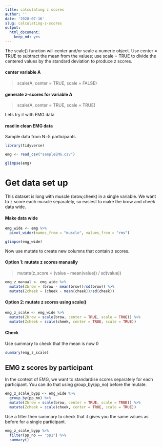 ```yaml
---
title: calculating z scores
author: ''
date: '2020-07-16'
slug: calculating-z-scores
output:
  html_document:
    keep_md: yes
---
```



The scale() function will center and/or scale a numeric object. Use center = TRUE to subtract the mean from the values; use scale = TRUE to divide the centered values by the standard deviation to produce z scores.

#### center variable A 
 
 > scale(A, center = TRUE, scale = FALSE)


#### generate z-scores for variable A 

> scale(A, center = TRUE, scale = TRUE)

Lets try it with EMG data

#### read in clean EMG data

Sample data from N=5 participants

```r
library(tidyverse)

emg <- read_csv("sampleEMG.csv")

glimpse(emg)
```


# Get data set up 

This dataset is long with muscle (brow,cheek) in a single variable. We want to z score each muscle separately, so easiest to make the brow and cheek data wide. 

#### Make data wide

```r
emg_wide <- emg %>%
  pivot_wider(names_from = "muscle", values_from = "rms")

glimpse(emg_wide)
```

Now use mutate to create new columns that contain z scores.

#### Option 1: mutate z scores manually

> mutate(z_score = (value - mean(value)) / sd(value))

```r
emg_z_manual <- emg_wide %>%
  mutate(Zbrow = (brow - mean(brow))/sd(brow)) %>%
  mutate(Zcheek = (cheek - mean(cheek))/sd(cheek))
```


#### Option 2: mutate z scores using scale()

```r
emg_z_scale <- emg_wide %>%
  mutate(Zbrow = scale(brow, center = TRUE, scale = TRUE)) %>%
  mutate(Zcheek = scale(cheek, center = TRUE, scale = TRUE))
```

#### Check

Use summary to check that the mean is now 0

```r
summary(emg_z_scale)
```


## EMG z scores by participant

In the context of EMG, we want to standardise scores separately for each participant. You can do that using group_by(pp_no) before the mutate. 


```r
emg_z_scale_bypp <- emg_wide %>%
  group_by(pp_no) %>%
  mutate(Zbrow = scale(brow, center = TRUE, scale = TRUE)) %>%
  mutate(Zcheek = scale(cheek, center = TRUE, scale = TRUE))
```


Use a filter then summary to check that it gives you the same values as before for a single participant.

```r
emg_z_scale_bypp %>%
  filter(pp_no == "pp1") %>%
  summary()
```


